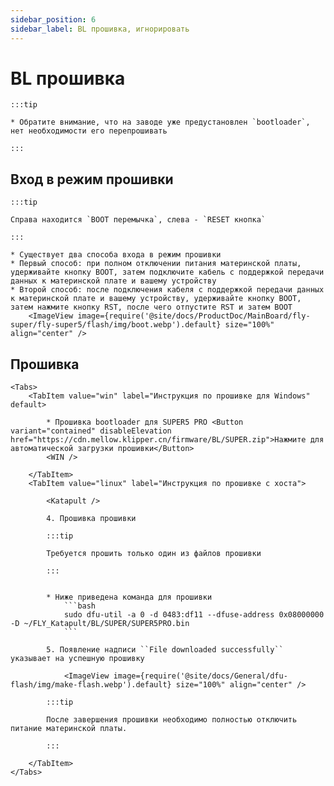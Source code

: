 ```yaml
---
sidebar_position: 6
sidebar_label: BL прошивка, игнорировать
---
```









# BL прошивка

    :::tip

    * Обратите внимание, что на заводе уже предустановлен `bootloader`, нет необходимости его перепрошивать

    :::

## Вход в режим прошивки

    :::tip

    Справа находится `BOOT перемычка`, слева - `RESET кнопка`

    :::

    * Существует два способа входа в режим прошивки
    * Первый способ: при полном отключении питания материнской платы, удерживайте кнопку BOOT, затем подключите кабель с поддержкой передачи данных к материнской плате и вашему устройству
    * Второй способ: после подключения кабеля с поддержкой передачи данных к материнской плате и вашему устройству, удерживайте кнопку BOOT, затем нажмите кнопку RST, после чего отпустите RST и затем BOOT
        <ImageView image={require('@site/docs/ProductDoc/MainBoard/fly-super/fly-super5/flash/img/boot.webp').default} size="100%" align="center" />

## Прошивка

    <Tabs>
        <TabItem value="win" label="Инструкция по прошивке для Windows" default>

            * Прошивка bootloader для SUPER5 PRO <Button variant="contained" disableElevation href="https://cdn.mellow.klipper.cn/firmware/BL/SUPER.zip">Нажмите для автоматической загрузки прошивки</Button>
            <WIN />
            
        </TabItem>
        <TabItem value="linux" label="Инструкция по прошивке с хоста">
            
            <Katapult />

            4. Прошивка прошивки

            :::tip

            Требуется прошить только один из файлов прошивки

            :::


            * Ниже приведена команда для прошивки
                ```bash
                sudo dfu-util -a 0 -d 0483:df11 --dfuse-address 0x08000000 -D ~/FLY_Katapult/BL/SUPER/SUPER5PRO.bin
                ```

            5. Появление надписи ``File downloaded successfully`` указывает на успешную прошивку

                <ImageView image={require('@site/docs/General/dfu-flash/img/make-flash.webp').default} size="100%" align="center" />

            :::tip

            После завершения прошивки необходимо полностью отключить питание материнской платы.

            :::

        </TabItem>
    </Tabs>